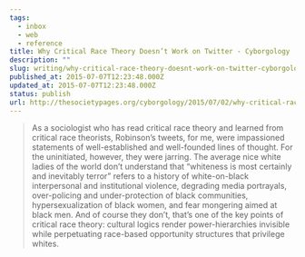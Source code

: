 ```yaml
---
tags:
  - inbox
  - web
  - reference
title: Why Critical Race Theory Doesn’t Work on Twitter - Cyborgology
description: ""
slug: writing/why-critical-race-theory-doesnt-work-on-twitter-cyborgology
published_at: 2015-07-07T12:23:48.000Z
updated_at: 2015-07-07T12:23:48.000Z
status: publish
url: http://thesocietypages.org/cyborgology/2015/07/02/why-critical-race-theory-doesnt-work-on-twitter/
---
```

> As a sociologist who has read critical race theory and learned from critical race theorists, Robinson’s tweets, for me, were impassioned statements of well-established and well-founded lines of thought. For the uninitiated, however, they were jarring. The average nice white ladies of the world don’t understand that “whiteness is most certainly and inevitably terror” refers to a history of white-on-black interpersonal and institutional violence, degrading media portrayals, over-policing and under-protection of black communities, hypersexualization of black women, and fear mongering aimed at black men. And of course they don’t, that’s one of the key points of critical race theory: cultural logics render power-hierarchies invisible while perpetuating race-based opportunity structures that privilege whites.
